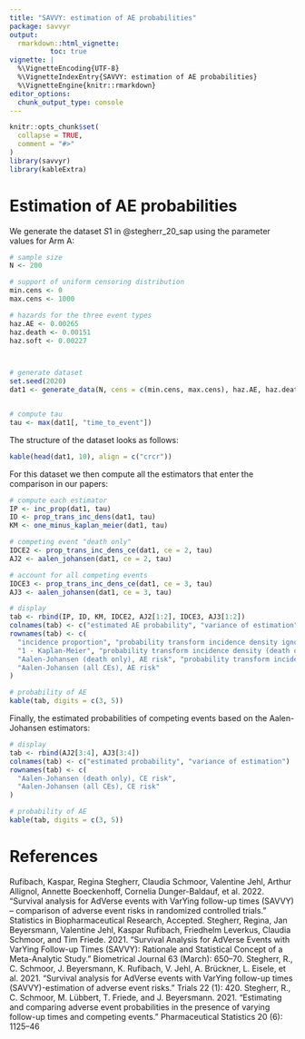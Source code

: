 ```yaml
---
title: "SAVVY: estimation of AE probabilities"
package: savvyr
output:
  rmarkdown::html_vignette:
          toc: true
vignette: |
  %\VignetteEncoding{UTF-8}
  %\VignetteIndexEntry{SAVVY: estimation of AE probabilities}
  %\VignetteEngine{knitr::rmarkdown}
editor_options:
  chunk_output_type: console
---
```


```r
knitr::opts_chunk$set(
  collapse = TRUE,
  comment = "#>"
)
library(savvyr)
library(kableExtra)
```




# Estimation of AE probabilities

We generate the dataset $S1$ in @stegherr_20_sap using the parameter values for Arm A:

```r
# sample size
N <- 200

# support of uniform censoring distribution
min.cens <- 0
max.cens <- 1000

# hazards for the three event types
haz.AE <- 0.00265
haz.death <- 0.00151
haz.soft <- 0.00227



# generate dataset
set.seed(2020)
dat1 <- generate_data(N, cens = c(min.cens, max.cens), haz.AE, haz.death, haz.soft)


# compute tau
tau <- max(dat1[, "time_to_event"])
```

The structure of the dataset looks as follows:

```r
kable(head(dat1, 10), align = c("crcr"))
```

For this dataset we then compute all the estimators that enter the comparison in our papers:

```r
# compute each estimator
IP <- inc_prop(dat1, tau)
ID <- prop_trans_inc_dens(dat1, tau)
KM <- one_minus_kaplan_meier(dat1, tau)

# competing event "death only"
IDCE2 <- prop_trans_inc_dens_ce(dat1, ce = 2, tau)
AJ2 <- aalen_johansen(dat1, ce = 2, tau)

# account for all competing events
IDCE3 <- prop_trans_inc_dens_ce(dat1, ce = 3, tau)
AJ3 <- aalen_johansen(dat1, ce = 3, tau)

# display
tab <- rbind(IP, ID, KM, IDCE2, AJ2[1:2], IDCE3, AJ3[1:2])
colnames(tab) <- c("estimated AE probability", "variance of estimation")
rownames(tab) <- c(
  "incidence proportion", "probability transform incidence density ignoring competing event",
  "1 - Kaplan-Meier", "probability transform incidence density (death only)",
  "Aalen-Johansen (death only), AE risk", "probability transform incidence density (all CEs)",
  "Aalen-Johansen (all CEs), AE risk"
)

# probability of AE
kable(tab, digits = c(3, 5))
```

Finally, the estimated probabilities of competing events based on the Aalen-Johansen estimators:

```r
# display
tab <- rbind(AJ2[3:4], AJ3[3:4])
colnames(tab) <- c("estimated probability", "variance of estimation")
rownames(tab) <- c(
  "Aalen-Johansen (death only), CE risk",
  "Aalen-Johansen (all CEs), CE risk"
)

# probability of AE
kable(tab, digits = c(3, 5))
```

# References

Rufibach, Kaspar, Regina Stegherr, Claudia Schmoor, Valentine Jehl, Arthur Allignol, Annette Boeckenhoff, Cornelia Dunger-Baldauf, et al. 2022. “Survival analysis for AdVerse events with VarYing follow-up times (SAVVY) – comparison of adverse event risks in randomized controlled trials.” Statistics in Biopharmaceutical Research, Accepted.
Stegherr, Regina, Jan Beyersmann, Valentine Jehl, Kaspar Rufibach, Friedhelm Leverkus, Claudia Schmoor, and Tim Friede. 2021. “Survival Analysis for AdVerse Events with VarYing Follow-up Times (SAVVY): Rationale and Statistical Concept of a Meta-Analytic Study.” Biometrical Journal 63 (March): 650–70.
Stegherr, R., C. Schmoor, J. Beyersmann, K. Rufibach, V. Jehl, A. Brückner, L. Eisele, et al. 2021. “Survival analysis for AdVerse events with VarYing follow-up times (SAVVY)-estimation of adverse event risks.” Trials 22 (1): 420.
Stegherr, R., C. Schmoor, M. Lübbert, T. Friede, and J. Beyersmann. 2021. “Estimating and comparing adverse event probabilities in the presence of varying follow-up times and competing events.” Pharmaceutical Statistics 20 (6): 1125–46
